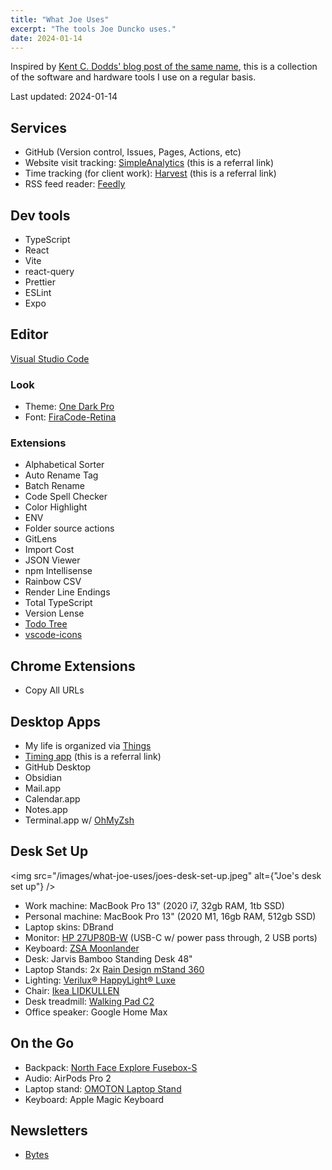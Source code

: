 ```yaml
---
title: "What Joe Uses"
excerpt: "The tools Joe Duncko uses."
date: 2024-01-14
---
```


Inspired by [Kent C. Dodds' blog post of the same name](https://kentcdodds.com/uses), this is a collection of the software and hardware tools I use on a regular basis.

Last updated: 2024-01-14

## Services

- GitHub (Version control, Issues, Pages, Actions, etc)
- Website visit tracking: [SimpleAnalytics](https://www.simpleanalytics.com/?referral=joeduncko) (this is a referral link)
- Time tracking (for client work): [Harvest](http://try.hrv.st/4-627532) (this is a referral link)
- RSS feed reader: [Feedly](https://feedly.com/)

## Dev tools

- TypeScript
- React
- Vite
- react-query
- Prettier
- ESLint
- Expo

## Editor

[Visual Studio Code](https://code.visualstudio.com/)

### Look

- Theme: [One Dark Pro](https://binaryify.github.io/OneDark-Pro/)
- Font: [FiraCode-Retina](https://github.com/tonsky/FiraCode)

### Extensions

- Alphabetical Sorter
- Auto Rename Tag
- Batch Rename
- Code Spell Checker
- Color Highlight
- ENV
- Folder source actions
- GitLens
- Import Cost
- JSON Viewer
- npm Intellisense
- Rainbow CSV
- Render Line Endings
- Total TypeScript
- Version Lense
- [Todo Tree](https://github.com/Gruntfuggly/todo-tree)
- [vscode-icons](https://github.com/vscode-icons/vscode-icons)

## Chrome Extensions

- Copy All URLs

## Desktop Apps

- My life is organized via [Things](https://culturedcode.com/things/)
- [Timing app](https://timingapp.com/?r=MofQ6r97) (this is a referral link)
- GitHub Desktop
- Obsidian
- Mail.app
- Calendar.app
- Notes.app
- Terminal.app w/ [OhMyZsh](https://ohmyz.sh/)

## Desk Set Up

<img
  src="/images/what-joe-uses/joes-desk-set-up.jpeg"
  alt={"Joe's desk set up"}
/>

- Work machine: MacBook Pro 13" (2020 i7, 32gb RAM, 1tb SSD)
- Personal machine: MacBook Pro 13" (2020 M1, 16gb RAM, 512gb SSD)
- Laptop skins: DBrand
- Monitor: [HP 27UP80B-W](https://www.lg.com/us/monitors/lg-27up80b-w-uhd-monitor) (USB-C w/ power pass through, 2 USB ports)
- Keyboard: [ZSA Moonlander](https://www.zsa.io/moonlander/)
- Desk: Jarvis Bamboo Standing Desk 48"
- Laptop Stands: 2x [Rain Design mStand 360](https://www.raindesigninc.com/mstand360.html)
- Lighting: [Verilux® HappyLight® Luxe](https://www.amazon.com/Verilux-HappyLight-Adjustable-Brightness-Countdown/dp/B07TBCFL6B/)
- Chair: [Ikea LIDKULLEN](https://www.ikea.com/us/en/p/lidkullen-sit-stand-support-gunnared-dark-gray-50445787/)
- Desk treadmill: [Walking Pad C2](https://www.walkingpad.com/products/walkingpad-c2-foldable-walking-machine)
- Office speaker: Google Home Max

## On the Go

- Backpack: [North Face Explore Fusebox-S](https://www.thenorthface.com/en-us/bags-and-gear/luggage-and-duffels-c224453/explore-fuseboxs-pNF0A3KYV)
- Audio: AirPods Pro 2
- Laptop stand: [OMOTON Laptop Stand](https://www.amazon.com/Portable-Laptop-Stand-Desk-Adjustable/dp/B089Y4C3HK/)
- Keyboard: Apple Magic Keyboard

## Newsletters

- [Bytes](https://bytes.dev/)
